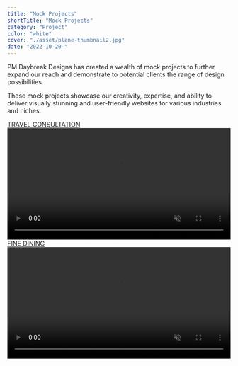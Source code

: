```yaml
---
title: "Mock Projects"
shortTitle: "Mock Projects"
category: "Project"
color: "white"
cover: "./asset/plane-thumbnail2.jpg"
date: "2022-10-20-"
---
```



PM Daybreak Designs has created a wealth of mock projects to further expand our reach and demonstrate to potential clients the range of design possibilities. 

These mock projects showcase our creativity, expertise, and ability to deliver visually stunning and user-friendly websites for various industries and niches.

<div className="carousel-container">
<Carousel autoPlay infiniteLoop interval={5000}>
  <div>
  <a href="https://paul-matthew.github.io/Travel-Whisper/">
    <figcaption style={{ fontWeight: 'bold' }}>TRAVEL CONSULTATION</figcaption>
  </a>
    <video width="100%" height="auto" controls autoPlay muted loop playsInline className="carousel-image" >
      <source src={v} type="video/mp4" />
    </video>
  </div>

  <div>
    <a href="https://paul-matthew.github.io/Chez-Adjoa/">
    <figcaption style={{ fontWeight: 'bold' }}>FINE DINING</figcaption>
  </a>
    <video width="100%" height="auto" controls autoPlay muted loop playsInline className="carousel-image" >
      <source src={q} type="video/mp4" />
    </video>
  </div>
</Carousel>
</div>
